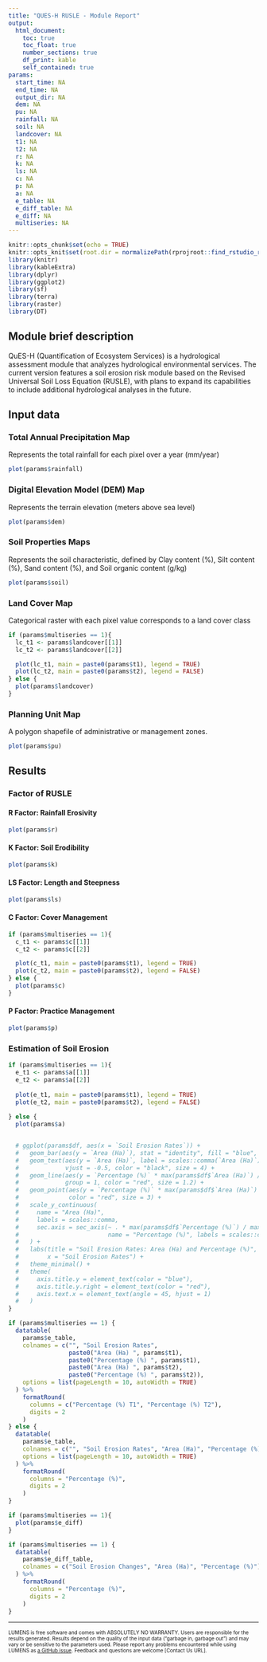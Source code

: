 ```yaml
---
title: "QUES-H RUSLE - Module Report"
output: 
  html_document:
    toc: true
    toc_float: true
    number_sections: true
    df_print: kable
    self_contained: true
params:
  start_time: NA
  end_time: NA
  output_dir: NA
  dem: NA
  pu: NA
  rainfall: NA
  soil: NA
  landcover: NA
  t1: NA
  t2: NA
  r: NA
  k: NA
  ls: NA
  c: NA
  p: NA
  a: NA
  e_table: NA
  e_diff_table: NA
  e_diff: NA
  multiseries: NA
---
```


```r
knitr::opts_chunk$set(echo = TRUE)
knitr::opts_knit$set(root.dir = normalizePath(rprojroot::find_rstudio_root_file()))
library(knitr)
library(kableExtra)
library(dplyr)
library(ggplot2)
library(sf)
library(terra)
library(raster)
library(DT)
```

## Module brief description

QuES-H (Quantification of Ecosystem Services) is a hydrological assessment module that analyzes hydrological environmental services. The current version features a soil erosion risk module based on the Revised Universal Soil Loss Equation (RUSLE), with plans to expand its capabilities to include additional hydrological analyses in the future.

## Input data

### Total Annual Precipitation Map

Represents the total rainfall for each pixel over a year (mm/year)

```r

plot(params$rainfall)
```

### Digital Elevation Model (DEM) Map

Represents the terrain elevation (meters above sea level)

```r

plot(params$dem)
```

### Soil Properties Maps

Represents the soil characteristic, defined by Clay content (%), Silt content (%), Sand content (%), and Soil organic content (g/kg)

```r

plot(params$soil)
```

### Land Cover Map

Categorical raster with each pixel value corresponds to a land cover class

```r

if (params$multiseries == 1){
  lc_t1 <- params$landcover[[1]]
  lc_t2 <- params$landcover[[2]]

  plot(lc_t1, main = paste0(params$t1), legend = TRUE)
  plot(lc_t2, main = paste0(params$t2), legend = FALSE)
} else {
  plot(params$landcover)
}

```

### Planning Unit Map

A polygon shapefile of administrative or management zones.

```r

plot(params$pu)
```

## Results

### Factor of RUSLE

#### R Factor: Rainfall Erosivity

```r

plot(params$r)
```

#### K Factor: Soil Erodibility

```r

plot(params$k)
```

#### LS Factor: Length and Steepness

```r

plot(params$ls)
```

#### C Factor: Cover Management

```r

if (params$multiseries == 1){
  c_t1 <- params$c[[1]]
  c_t2 <- params$c[[2]]

  plot(c_t1, main = paste0(params$t1), legend = TRUE)
  plot(c_t2, main = paste0(params$t2), legend = FALSE)
} else {
  plot(params$c)
}

```

#### P Factor: Practice Management

```r

plot(params$p)
```

### Estimation of Soil Erosion

```r

if (params$multiseries == 1){
  e_t1 <- params$a[[1]]
  e_t2 <- params$a[[2]]
  
  plot(e_t1, main = paste0(params$t1), legend = TRUE)
  plot(e_t2, main = paste0(params$t2), legend = FALSE)
  
} else {
  plot(params$a)


  # ggplot(params$df, aes(x = `Soil Erosion Rates`)) +
  #   geom_bar(aes(y = `Area (Ha)`), stat = "identity", fill = "blue", alpha = 0.6) +
  #   geom_text(aes(y = `Area (Ha)`, label = scales::comma(`Area (Ha)`)),
  #             vjust = -0.5, color = "black", size = 4) +
  #   geom_line(aes(y = `Percentage (%)` * max(params$df$`Area (Ha)`) / max(params$df$`Percentage (%)`)),
  #             group = 1, color = "red", size = 1.2) +
  #   geom_point(aes(y = `Percentage (%)` * max(params$df$`Area (Ha)`) / max(params$df$`Percentage (%)`)),
  #              color = "red", size = 3) +
  #   scale_y_continuous(
  #     name = "Area (Ha)",
  #     labels = scales::comma,
  #     sec.axis = sec_axis(~ . * max(params$df$`Percentage (%)`) / max(params$df$`Area (Ha)`),
  #                         name = "Percentage (%)", labels = scales::comma)
  #   ) +
  #   labs(title = "Soil Erosion Rates: Area (Ha) and Percentage (%)",
  #        x = "Soil Erosion Rates") +
  #   theme_minimal() +
  #   theme(
  #     axis.title.y = element_text(color = "blue"),
  #     axis.title.y.right = element_text(color = "red"),
  #     axis.text.x = element_text(angle = 45, hjust = 1)
  #   )
}
```

```r

if (params$multiseries == 1) {
  datatable(
    params$e_table,
    colnames = c("", "Soil Erosion Rates", 
                 paste0("Area (Ha) ", params$t1), 
                 paste0("Percentage (%) ", params$t1), 
                 paste0("Area (Ha) ", params$t2), 
                 paste0("Percentage (%) ", params$t2)),
    options = list(pageLength = 10, autoWidth = TRUE)
  ) %>%
    formatRound(
      columns = c("Percentage (%) T1", "Percentage (%) T2"),
      digits = 2
    )
} else {
  datatable(
    params$e_table,
    colnames = c("", "Soil Erosion Rates", "Area (Ha)", "Percentage (%)"),
    options = list(pageLength = 10, autoWidth = TRUE)
  ) %>%
    formatRound(
      columns = "Percentage (%)",
      digits = 2
    )
}

```

```r

if (params$multiseries == 1){
  plot(params$e_diff)
}

```

```r

if (params$multiseries == 1) {
  datatable(
    params$e_diff_table,
    colnames = c("Soil Erosion Changes", "Area (Ha)", "Percentage (%)")
  ) %>%
    formatRound(
      columns = "Percentage (%)",
      digits = 2
    )
}

```

------------------------------------------------------------------------

<font size="1"> LUMENS is free software and comes with ABSOLUTELY NO WARRANTY. Users are responsible for the results generated. Results depend on the quality of the input data ("garbage in, garbage out") and may vary or be sensitive to the parameters used. Please report any problems encountered while using LUMENS as [a GitHub issue](https://github.com/icraf-indonesia/lumens-shiny/issues). Feedback and questions are welcome [Contact Us URL]. </font size>
